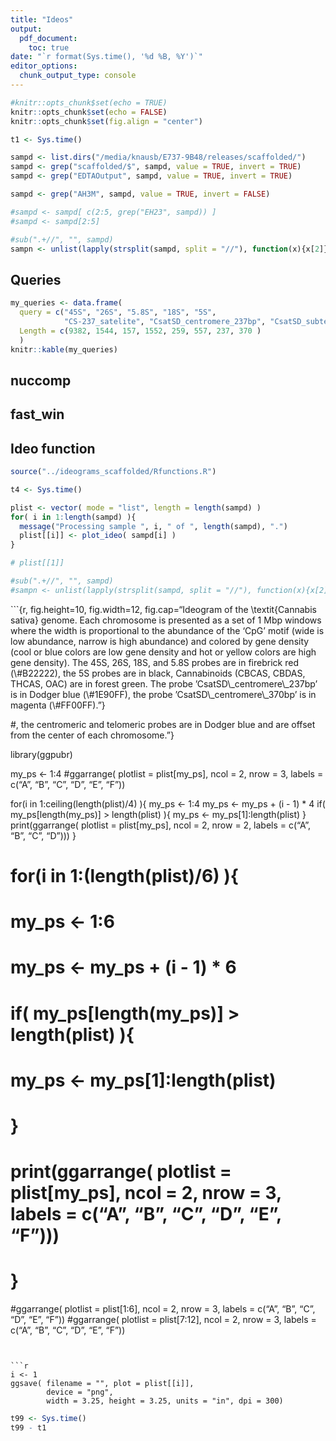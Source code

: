 ```yaml
---
title: "Ideos"
output: 
  pdf_document:
    toc: true
date: "`r format(Sys.time(), '%d %B, %Y')`"
editor_options: 
  chunk_output_type: console
---
```



```r
#knitr::opts_chunk$set(echo = TRUE)
knitr::opts_chunk$set(echo = FALSE)
knitr::opts_chunk$set(fig.align = "center")
```


```r
t1 <- Sys.time()

sampd <- list.dirs("/media/knausb/E737-9B48/releases/scaffolded/")
sampd <- grep("scaffolded/$", sampd, value = TRUE, invert = TRUE)
sampd <- grep("EDTAOutput", sampd, value = TRUE, invert = TRUE)

sampd <- grep("AH3M", sampd, value = TRUE, invert = FALSE)

#sampd <- sampd[ c(2:5, grep("EH23", sampd)) ]
#sampd <- sampd[2:5]

#sub(".+//", "", sampd)
sampn <- unlist(lapply(strsplit(sampd, split = "//"), function(x){x[2]}))

```


## Queries


```r
my_queries <- data.frame( 
  query = c("45S", "26S", "5.8S", "18S", "5S", 
            "CS-237_satelite", "CsatSD_centromere_237bp", "CsatSD_subtelomere_370bp"),
  Length = c(9382, 1544, 157, 1552, 259, 557, 237, 370 )
  )
knitr::kable(my_queries)

```



## nuccomp
## fast_win
## Ideo function

```r
source("../ideograms_scaffolded/Rfunctions.R")
```





```r
t4 <- Sys.time()

plist <- vector( mode = "list", length = length(sampd) )
for( i in 1:length(sampd) ){
  message("Processing sample ", i, " of ", length(sampd), ".")
  plist[[i]] <- plot_ideo( sampd[i] )
}

# plist[[1]]

#sub(".+//", "", sampd)
#sampn <- unlist(lapply(strsplit(sampd, split = "//"), function(x){x[2]}))
```



```{r, fig.height=10, fig.width=12, fig.cap="Ideogram of the \\textit{Cannabis sativa} genome. Each chromosome is presented as a set of 1 Mbp windows where the width is proportional to the abundance of the 'CpG' motif (wide is low abundance, narrow is high abundance) and colored by gene density (cool or blue colors are low gene density and hot or yellow colors are high gene density).  The 45S, 26S, 18S, and 5.8S probes are in firebrick red (\\#B22222), the 5S probes are in black, Cannabinoids (CBCAS, CBDAS, THCAS, OAC) are in forest green. The probe 'CsatSD\\_centromere\\_237bp' is in Dodger blue  (\\#1E90FF), the probe 'CsatSD\\_centromere\\_370bp' is in magenta (\\#FF00FF)."}

#, the centromeric and telomeric probes are in Dodger blue and are offset from the center of each chromosome."}

library(ggpubr)

my_ps <- 1:4
#ggarrange( plotlist = plist[my_ps], ncol = 2, nrow = 3, labels = c("A", "B", "C", "D", "E", "F"))


for(i in 1:ceiling(length(plist)/4) ){
  my_ps <- 1:4
  my_ps <- my_ps + (i - 1) * 4
  if( my_ps[length(my_ps)] > length(plist) ){
    my_ps <- my_ps[1]:length(plist)
  }
  print(ggarrange( plotlist = plist[my_ps], ncol = 2, nrow = 2,
                   labels = c("A", "B", "C", "D")))
}


# for(i in 1:(length(plist)/6) ){
#   my_ps <- 1:6
#   my_ps <- my_ps + (i - 1) * 6
#   if( my_ps[length(my_ps)] > length(plist) ){
#     my_ps <- my_ps[1]:length(plist)
#   }
#   print(ggarrange( plotlist = plist[my_ps], ncol = 2, nrow = 3, labels = c("A", "B", "C", "D", "E", "F")))
# }



#ggarrange( plotlist = plist[1:6], ncol = 2, nrow = 3, labels = c("A", "B", "C", "D", "E", "F"))
#ggarrange( plotlist = plist[7:12], ncol = 2, nrow = 3, labels = c("A", "B", "C", "D", "E", "F"))


```


```r
i <- 1
ggsave( filename = "", plot = plist[[i]],
        device = "png",
        width = 3.25, height = 3.25, units = "in", dpi = 300)
```



```r
t99 <- Sys.time()
t99 - t1

```
